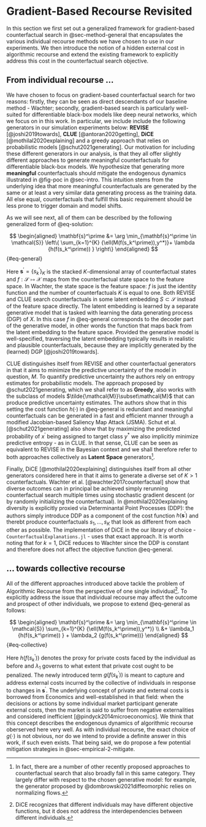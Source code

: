 # Gradient-Based Recourse Revisited {#sec-method}

In this section we first set out a generalized framework for gradient-based counterfactual search in @sec-method-general that encapsulates the various individual recourse methods we have chosen to use in our experiments. We then introduce the notion of a hidden external cost in algorithmic recourse and extend the existing framework to explicitly address this cost in the counterfactual search objective.

## From individual recourse ... {#sec-method-general}

We have chosen to focus on gradient-based counterfactual search for two reasons: firstly, they can be seen as direct descendants of our baseline method - Wachter; secondly, gradient-based search is particularly well-suited for differentiable black-box models like deep neural networks, which we focus on in this work. In particular, we include include the following generators in our simulation experiments below: **REVISE** [@joshi2019towards], **CLUE** [@antoran2020getting], **DiCE** [@mothilal2020explaining] and a greedy approach that relies on probabilistic models [@schut2021generating]. Our motivation for including these different generators in our analysis, is that they all offer slightly different approaches to generate meaningful counterfactuals for differentiable black-box models. We hypothesize that generating more **meaningful** counterfactuals should mitigate the endogenous dynamics illustrated in @fig-poc in @sec-intro. This intuition stems from the underlying idea that more meaningful counterfactuals are generated by the same or at least a very similar data generating process as the training data. All else equal, counterfactuals that fulfill this basic requirement should be less prone to trigger domain and model shifts. 

As we will see next, all of them can be described by the following generalized form of @eq-solution:

$$
\begin{aligned}
\mathbf{s}^\prime &= \arg \min_{\mathbf{s}^\prime \in \mathcal{S}} \left\{ \sum_{k=1}^{K} {\ell(M(f(s_k^\prime)),y^*)}+ \lambda {h(f(s_k^\prime)) }  \right\}
\end{aligned}
$$ {#eq-general}

Here $\mathbf{s}^\prime=\left\{s_k^\prime\right\}_K$ is the stacked $K$-dimensional array of counterfactual states  and $f: \mathcal{S} \mapsto \mathcal{X}$ maps from the counterfactual state space to the feature space. In Wachter, the state space is the feature space: $f$ is just the identity function and the number of counterfactuals $K$ is equal to one. Both REVISE and CLUE search counterfactuals in some latent embedding $S \subset \mathcal{S}$ instead of the feature space directly. The latent embedding is learned by a separate generative model that is tasked with learning the data generating process (DGP) of $X$. In this case $f$ in @eq-general corresponds to the decoder part of the generative model, in other words the function that maps back from the latent embedding to the feature space. Provided the generative model is well-specified, traversing the latent embedding typically results in realistic and plausible counterfactuals, because they are implicitly generated by the (learned) DGP [@joshi2019towards]. 

CLUE distinguishes itself from REVISE and other counterfactual generators in that it aims to minimize the predictive uncertainty of the model in question, $M$. To quantify predictive uncertainty the authors rely on entropy estimates for probabilistic models. The approach proposed by @schut2021generating, which we shall refer to as **Greedy**, also works with the subclass of models $\tilde{\mathcal{M}}\subset\mathcal{M}$ that can produce predictive uncertainty estimates. The authors show that in this setting the cost function $h(\cdot)$ in @eq-general is redundant and meaningful counterfactuals can be generated in a fast and efficient manner through a modified Jacobian-based Saliency Map Attack (JSMA). Schut et al. [@schut2021generating] also show that by maximizing the predicted probability of $x^\prime$ being assigned to target class $y^*$ we also implicitly minimize predictive entropy - as in CLUE. In that sense, CLUE can be seen as equivalent to REVISE in the Bayesian context and we shall therefore refer to both approaches collectively as **Latent Space** generators^[In fact, there are a number of other recently proposed approaches to counterfactual search that also broadly fall in this same category. They largely differ with respect to the chosen generative model: for example, the generator proposed by @dombrowski2021diffeomorphic relies on normalizing flows.]. 

Finally, DiCE [@mothilal2020explaining] distinguishes itself from all other generators considered here in that it aims to generate a diverse set of $K>1$ counterfactuals. Wachter et al. [@wachter2017counterfactual] show that diverse outcomes can in principal be achieved simply rerunning counterfactual search multiple times using stochastic gradient descent (or by randomly initializing the counterfactual). In @mothilal2020explaining diversity is explicitly proxied via Determinantal Point Processes (DDP): the authors simply introduce DDP as a component of the cost function $h(\mathbf{s}^\prime)$ and therebt produce counterfactuals $s_1, ... , s_K$ that look as different from each other as possible. The implementation of DiCE in the our library of choice - `CounterfactualExplanations.jl` - uses that exact approach. It is worth noting that for $k=1$, DiCE reduces to Wachter since the DDP is constant and therefore does not affect the objective function @eq-general.

## ... towards collective recourse

All of the different approaches introduced above tackle the problem of Algorithmic Recourse from the perspective of one single individual^[DiCE recognizes that different individuals may have different objective functions, but it does not address the interdependencies between different individuals.]. To explicitly address the issue that individual recourse may affect the outcome and prospect of other individuals, we propose to extend @eq-general as follows:

$$
\begin{aligned}
\mathbf{s}^\prime &= \arg \min_{\mathbf{s}^\prime \in \mathcal{S}}  \sum_{k=1}^{K} {\ell(M(f(s_k^\prime)),y^*)} \\ &+ \lambda_1 {h(f(s_k^\prime)) } + \lambda_2 {g(f(s_k^\prime))}  
\end{aligned}
$$ {#eq-collective}

Here $h(f(s_k^\prime))$ denotes the proxy for private costs faced by the individual as before and $\lambda_1$ governs to what extent that private cost ought to be penalized. The newly introduced term $g(f(s_k^\prime))$ is meant to capture and address external costs incurred by the collective of individuals in response to changes in $\mathbf{s}^\prime$. The underlying concept of private and external costs is borrowed from Economics and well-established in that field: when the decisions or actions by some individual market participant generate external costs, then the market is said to suffer from negative externalities and considered inefficient [@pindyck2014microeconomics]. We think that this concept describes the endogenous dynamics of algorithmic recourse oberserved here very well. As with individual recourse, the exact choice of $g(\cdot)$ is not obvious, nor do we intend to provide a definite answer in this work, if such even exists. That being said, we do propose a few potential mitigation strategies in @sec-empirical-2-mitigate.



